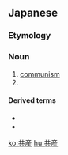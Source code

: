 {{also|共產|共产}}
==Japanese==
{{ja-kanjitab|共|産}}

===Etymology===
{{rfe|ja}}

===Noun===
{{ja-noun|きょうさん|kyu=共產}}

# [[communism]]
# {{abbreviation of|共産党|lang=ja}}

====Derived terms====
* {{ja-r|共産主義|きょうさんしゅぎ}}
* {{ja-r|共産党|きょうさんとう}}

[[ko:共産]]
[[hu:共産]]